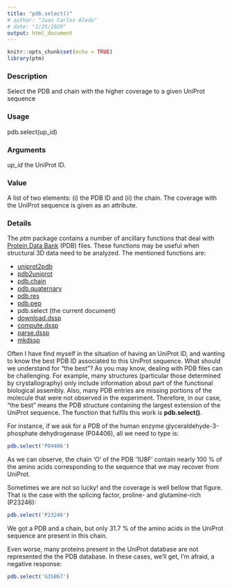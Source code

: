 ```yaml
---
title: "pdb.select()"
# author: "Juan Carlos Aledo"
# date: "1/25/2020"
output: html_document
---
```


```r
knitr::opts_chunk$set(echo = TRUE)
library(ptm)
```

### Description
Select the PDB and chain with the higher coverage to a given UniProt sequence

### Usage
pdb.select(up_id)

### Arguments
_up_id_	the UniProt ID.

### Value
A list of two elements: (i) the PDB ID and (ii) the chain. The coverage with the UniProt sequence is given as an attribute.

### Details

The _ptm_ package contains a number of ancillary functions that deal with [Protein Data Bank](https://www.rcsb.org/) (PDB) files. These functions may be useful when structural 3D data need to be analyzed. The mentioned functions are:

* [uniprot2pdb](./uniprot2pdb)
* [pdb2uniprot](./pdb2uniprot)
* [pdb.chain](./pdb.chain)
* [pdb.quaternary](./pdb.quaternary)
* [pdb.res](./pdb.res)
* [pdb.pep](./pdb.pep)
* pdb.select (the current document)
* [download.dssp](./download.dssp)
* [compute.dssp](./compute.dssp)
* [parse.dssp](./parse.dssp)
* [mkdssp](./mkdssp)

Often I have find myself in the situation of having an UniProt ID, and wanting to know the best PDB ID associated to this UniProt sequence. What should we understand for "the best"?
As you may know, dealing with PDB files can be challenging. For example, many structures (particular those determined by crystallography) only include information about part of the functional biological assembly. Also, many PDB entries are missing portions of the molecule that were not observed in the experiment. Therefore, in our case, "the best"  means the PDB structure containing the largest extension of the UniProt sequence. The function that fulfils this work is **pdb.select()**.

For instance, if we ask for a PDB of the human enzyme glyceraldehyde-3-phosphate dehydrogenase (P04406), all we need to type is:

```r
pdb.select('P04406')
```

As we can  observe, the chain 'O' of the PDB '1U8F' contain nearly 100 % of the amino acids corresponding to the sequence that we may recover from UniProt.

Sometimes we are not so lucky! and the coverage is well bellow that figure. That is the case with the splicing factor, proline- and glutamine-rich (P23246):

```r
pdb.select('P23246')
```

We got a PDB and a chain, but only 31.7 % of the amino acids in the UniProt sequence are present in this chain.

Even worse, many proteins present in the UniProt database are not represented the the PDB database. In these cases, we'll get, I'm afraid,  a negative response:

```r
pdb.select('G3SB67')
```

